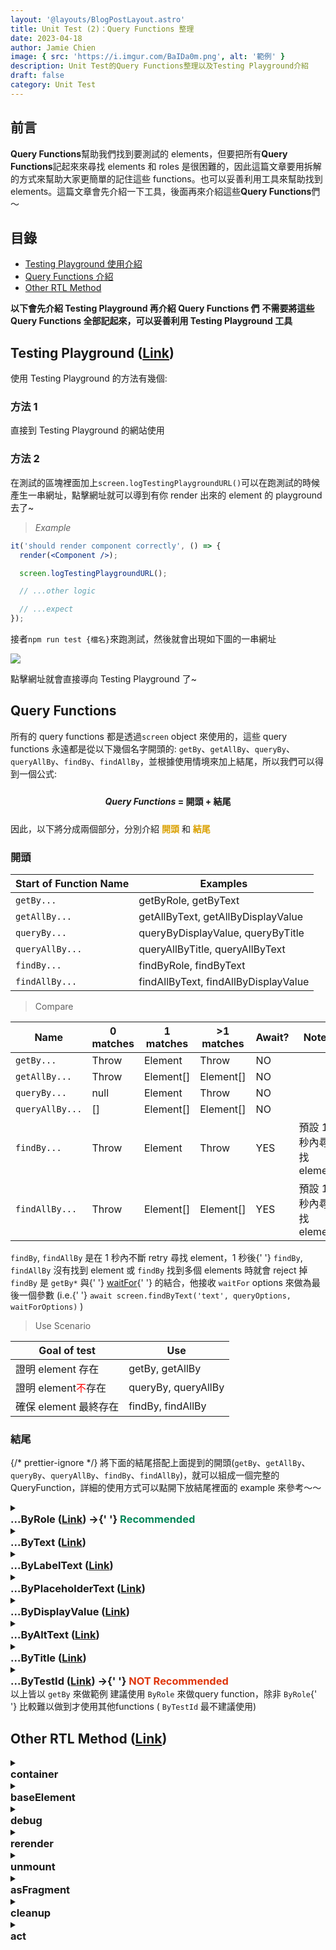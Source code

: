 ```yaml
---
layout: '@layouts/BlogPostLayout.astro'
title: Unit Test (2)：Query Functions 整理
date: 2023-04-18
author: Jamie Chien
image: { src: 'https://i.imgur.com/BaIDa0m.png', alt: '範例' }
description: Unit Test的Query Functions整理以及Testing Playground介紹
draft: false
category: Unit Test
---
```



## 前言

**Query Functions**幫助我們找到要測試的 elements，但要把所有**Query Functions**記起來來尋找 elements 和 roles 是很困難的，因此這篇文章要用拆解的方式來幫助大家更簡單的記住這些 functions。也可以妥善利用工具來幫助找到 elements。這篇文章會先介紹一下工具，後面再來介紹這些**Query Functions**們～

## 目錄

- [Testing Playground 使用介紹](#testing-playground-link)
- [Query Functions 介紹](#query-functions)
- [Other RTL Method](#other-rtl-method-link)

<Callout type="info">
  <strong>以下會先介紹 Testing Playground 再介紹 Query Functions 們</strong>
</Callout>

<Callout type="warning">
  <strong>不需要將這些 Query Functions 全部記起來，可以妥善利用 Testing Playground 工具</strong>
</Callout>

## Testing Playground ([Link](https://testing-playground.com/))

使用 Testing Playground 的方法有幾個:

### 方法 1

直接到 Testing Playground 的網站使用

### 方法 2

在測試的區塊裡面加上`screen.logTestingPlaygroundURL()`可以在跑測試的時候產生一串網址，點擊網址就可以導到有你 render 出來的 element 的 playground 去了~

> _Example_

```jsx
it('should render component correctly', () => {
  render(<Component />);

  screen.logTestingPlaygroundURL();

  // ...other logic

  // ...expect
});
```

接者`npm run test {檔名}`來跑測試，然後就會出現如下圖的一串網址

![](https://i.imgur.com/jF7r51T.png)

點擊網址就會直接導向 Testing Playground 了~

## Query Functions

所有的 query functions 都是透過`screen` object 來使用的，這些 query functions 永遠都是從以下幾個名字開頭的: `getBy`、`getAllBy`、`queryBy`、`queryAllBy`、`findBy`、`findAllBy`，並根據使用情境來加上結尾，所以我們可以得到一個公式:

<div style="text-align: center; font-weight: bold; padding: 10px 0">
  <span style="font-style: italic">Query Functions</span> = 開頭 + 結尾
</div>

因此，以下將分成兩個部分，分別介紹 <strong style="color:#DAA001">開頭</strong> 和 <strong style="color:#DAA001">結尾</strong>

### 開頭

| Start of Function Name | Examples                             |
| ---------------------- | ------------------------------------ |
| `getBy...`             | getByRole, getByText                 |
| `getAllBy...`          | getAllByText, getAllByDisplayValue   |
| `queryBy...`           | queryByDisplayValue, queryByTitle    |
| `queryAllBy...`        | queryAllByTitle, queryAllByText      |
| `findBy...`            | findByRole, findByText               |
| `findAllBy...`         | findAllByText, findAllByDisplayValue |

> Compare

| Name            | 0 matches | 1 matches | >1 matches | Await? | Notes                   |
| --------------- | --------- | --------- | ---------- | ------ | ----------------------- |
| `getBy...`      | Throw     | Element   | Throw      | NO     |                         |
| `getAllBy...`   | Throw     | Element[] | Element[]  | NO     |                         |
| `queryBy...`    | null      | Element   | Throw      | NO     |                         |
| `queryAllBy...` | []        | Element[] | Element[]  | NO     |                         |
| `findBy...`     | Throw     | Element   | Throw      | YES    | 預設 1 秒內尋找 element |
| `findAllBy...`  | Throw     | Element[] | Element[]  | YES    | 預設 1 秒內尋找 element |

<Callout type="warning">
  <code>findBy</code>, <code>findAllBy</code> 是在 1 秒內不斷 retry 尋找 element，1 秒後{' '}
  <code>findBy</code>, <code>findAllBy</code> 沒有找到 element 或 <code>findBy</code> 找到多個
  elements 時就會 reject 掉
</Callout>

<Callout type="tip">
  <code>findBy</code> 是 <code>getBy*</code> 與{' '}
  <a href="https://testing-library.com/docs/dom-testing-library/api-async/#waitfor">waitFor</a>{' '}
  的結合，他接收 <code>waitFor</code> options 來做為最後一個參數 (i.e.{' '}
  <code>await screen.findByText('text', queryOptions, waitForOptions)</code> )
</Callout>

> Use Scenario

| Goal of test                                      | Use                 |
| ------------------------------------------------- | ------------------- |
| 證明 element 存在                                 | getBy, getAllBy     |
| 證明 element<span style="color:red">不</span>存在 | queryBy, queryAllBy |
| 確保 element 最終存在                             | findBy, findAllBy   |

### 結尾

{/* prettier-ignore */}
 將下面的結尾搭配上面提到的開頭(<code>getBy</code>、<code>getAllBy</code>、<code>queryBy</code>、<code>queryAllBy</code>、<code>findBy</code>、<code>findAllBy</code>)，就可以組成一個完整的 QueryFunction，詳細的使用方式可以點開下放結尾裡面的 example 來參考～～

<details>
  <summary>
    <h3 style="margin: 0">
      ...ByRole (<a href="https://testing-library.com/docs/queries/byrole">Link</a>) ->{' '}
      <span style="color: #038759">Recommended</span>
    </h3>
  </summary>
  <div style="padding-left: 14px">
    透過 <a href="#">Aria Role</a> 來找到elements
    <Callout type="info">
      不建議自行新增aria role，可以使用implicit role搭配options (<code>name</code>,{' '}
      <code>description</code>) 來找到想找的element
    </Callout>
    <br />
    <blockquote>
      <p>
        <strong>How to Use</strong>
      </p>
    </blockquote>
    ``` getByRole('{aria-role}', options) ```
    其中的options有以下這些值可以選填:

    ```typescript
    options?: {
      hidden?: boolean = false,
      name?: TextMatch,
      description?: TextMatch,
      selected?: boolean,
      busy?: boolean,
      checked?: boolean,
      pressed?: boolean,
      suggest?: boolean,
      current?: boolean | string,
      expanded?: boolean,
      queryFallbacks?: boolean,
      level?: number,
      value?: {
        min?: number,
        max?: number,
        now?: number,
        text?: TextMatch,
      }
    }
    ```

    <details>
      <summary style="font-style: italic; font-weight: 600">Example</summary>
      <div style="padding-left: 14px">

        <span style="font-style: italic">UserList.js</span>
        ```jsx
          function ButtonComponent() {
            return (
              <div>
                <button>Submit</button>
                <button>Cancel</button>
              </div>
            )
          }
        ```
        <span style="font-style: italic">UserList.test.js</span>
        ```jsx
        it('should render two buttons', () => {
          render(<ButtonComponent />);

          const submitBtn = screen.getByRole('button', { name: /submit/i });
          const cancelBtn = screen.getByRole('button', { name: /cancel/i });

          expect(submitBtn).toBeInTheDocument();
          expect(cancelBtn).toBeInTheDocument();
        })
        ```
      </div>
    </details>

  </div>
</details>

<details>
  <summary>
    <h3 style="margin: 0">
      ...ByText (<a href="https://testing-library.com/docs/queries/bytext">Link</a>)
    </h3>
  </summary>
  <div style="padding-left: 14px">
    透過包含的text來找到elements

    <details>
      <summary style="font-style: italic; font-weight: 600">Example</summary>
      <div style="padding-left: 14px">

        <span style="font-style: italic">DataForm.js</span>
        ```jsx
          function DataForm() {
            return (
              <form>
                <h3>My Data Form</h3>
                <label htmlFor="email">Email</label>
                <input
                  id="email"
                  value="jane@gmail.com"
                />
              </form>
            )
          }
        ```
        <span style="font-style: italic">DataForm.test.js</span>
        ```jsx
          it('should render element', () => {
            render(<DataForm />);

            const element = screen.getByText('My Data Form');

            expect(element).toBeInTheDocument();
          })
        ```
      </div>
    </details>

  </div>
</details>

<details>
  <summary>
    <h3 style="margin: 0">
      ...ByLabelText (<a href="https://testing-library.com/docs/queries/bylabeltext">Link</a>)
    </h3>
  </summary>
  <div style="padding-left: 14px">
    透過搭配的<strong>labels</strong>包含的text來找到elements

    <details>
      <summary style="font-style: italic; font-weight: 600">Example</summary>
      <div style="padding-left: 14px">

        <span style="font-style: italic">DataForm.js</span>
        ```jsx
          function DataForm() {
            return (
              <form>
                <label htmlFor="email">Email</label>
                <input
                  id="email"
                  value="jane@gmail.com"
                />
              </form>
            )
          }
        ```
        <span style="font-style: italic">DataForm.test.js</span>
        ```jsx
          it('should render element', () => {
            render(<DataForm />);

            const element = screen.getByLabelText('Email');

            expect(element).toBeInTheDocument();
          })
        ```
      </div>
    </details>

  </div>
</details>

<details>
  <summary>
    <h3 style="margin: 0">
      …ByPlaceholderText (<a href="https://testing-library.com/docs/queries/byplaceholdertext">Link</a>)
    </h3>
  </summary>
  <div style="padding-left: 14px">
    透過<strong>placeholder</strong> text來找到elements

    <details>
      <summary style="font-style: italic; font-weight: 600">Example</summary>
      <div style="padding-left: 14px">

        <span style="font-style: italic">DataForm.js</span>
        ```jsx
          function DataForm() {
            return (
              <form>
                <label htmlFor="email">Email</label>
                <input
                  id="email"
                  value="jane@gmail.com"
                  placeholder="input email"
                />
              </form>
            )
          }
        ```
        <span style="font-style: italic">DataForm.test.js</span>
        ```jsx
          it('should render element', () => {
            render(<DataForm />);

            const element = screen.getByPlaceholderText('input email');

            expect(element).toBeInTheDocument();
          })
        ```
      </div>
    </details>

  </div>
</details>

<details>
  <summary>
    <h3 style="margin: 0">
      …ByDisplayValue (<a href="https://testing-library.com/docs/queries/bydisplayvalue">Link</a>)
    </h3>
  </summary>
  <div style="padding-left: 14px">
    透過當下的value來找到elements

    <details>
      <summary style="font-style: italic; font-weight: 600">Example</summary>
      <div style="padding-left: 14px">

        <span style="font-style: italic">DataForm.js</span>
        ```jsx
          function DataForm() {
            return (
              <form>
                <label htmlFor="email">Email</label>
                <input
                  id="email"
                  value="jane@gmail.com"
                />
              </form>
            )
          }
        ```
        <span style="font-style: italic">DataForm.test.js</span>
        ```jsx
          it('should render element', () => {
            render(<DataForm />);

            const element = screen.getByDisplayValue('jane@gmail.com');

            expect(element).toBeInTheDocument();
          })
        ```
      </div>
    </details>

  </div>
</details>

<details>
  <summary>
    <h3 style="margin: 0">
      …ByAltText (<a href="https://testing-library.com/docs/queries/byalttext">Link</a>)
    </h3>
  </summary>
  <div style="padding-left: 14px">
    透過 <code>alt</code> attribute來找到elements

    <details>
      <summary style="font-style: italic; font-weight: 600">Example</summary>
      <div style="padding-left: 14px">

        <span style="font-style: italic">DataForm.js</span>
        ```jsx
          function DataForm() {
            return (
              <form>
                <div data-testid="img-wrapper">
                  <img src="myImg.jpg" alt="myImgAlt" />
                </div>
              </form>
            )
          }
        ```
        <span style="font-style: italic">DataForm.test.js</span>
        ```jsx
          it('should render element', () => {
            render(<DataForm />);

            const element = screen.getByAltText('myImgAlt');

            expect(element).toBeInTheDocument();
          })
        ```
      </div>
    </details>

  </div>
</details>

<details>
  <summary>
    <h3 style="margin: 0">
      …ByTitle (<a href="https://testing-library.com/docs/queries/bytitle">Link</a>)
    </h3>
  </summary>
  <div style="padding-left: 14px">
    透過 <code>title</code> attribute來找到elements

    <details>
      <summary style="font-style: italic; font-weight: 600">Example</summary>
      <div style="padding-left: 14px">

        <span style="font-style: italic">DataForm.js</span>
        ```jsx
          function DataForm() {
            return (
              <form>
                <button title="Click Me">
                  Submit
                </button>
              </form>
            )
          }
        ```
        <span style="font-style: italic">DataForm.test.js</span>
        ```jsx
          it('should render element', () => {
            render(<DataForm />);

            const element = screen.getByTitle('Click Me');

            expect(element).toBeInTheDocument();
          })
        ```
      </div>
    </details>

  </div>
</details>

<details>
  <summary>
    <h3 style="margin: 0">
      ...ByTestId (<a href="https://testing-library.com/docs/queries/bytestid">Link</a>) ->{' '}
      <span style="color: #DF360C">NOT Recommended</span>
    </h3>
  </summary>
  <div style="padding-left: 14px">
    透過 <code>data-testid</code> attribute來找到elements
    <br />
    <blockquote>
      <p>
        <strong>How to Use</strong>
      </p>
    </blockquote>
    ``` getByTestId('{data-testid}') ```

    <details>
      <summary style="font-style: italic; font-weight: 600">Example</summary>
      <div style="padding-left: 14px">

        <span style="font-style: italic">DataForm.js</span>
        ```jsx
          function DataForm() {
            return (
              <form>
                <div data-testid="img-wrapper">
                  <img src="myImg.jpg" alt="myImgAlt" />
                </div>
              </form>
            )
          }
        ```
        <span style="font-style: italic">DataForm.test.js</span>
        ```jsx
          it('should render element', () => {
            render(<DataForm />);

            const element = screen.getByTestId('img-wrapper');

            expect(element).toBeInTheDocument();
          })
        ```
      </div>
    </details>

  </div>
</details>

<Callout type="info">
  以上皆以 <code>getBy</code> 來做範例
</Callout>

<Callout type="warning">
  建議使用 <code>ByRole</code> 來做query function，除非 <code>ByRole</code>{' '}
  比較難以做到才使用其他functions ( <code>ByTestId</code> 最不建議使用)
</Callout>

## Other RTL Method ([Link](https://testing-library.com/docs/react-testing-library/api/#render-result))

<details>
  <summary>
    <h3 style="margin: 0">container</h3>
  </summary>
  <div style="padding-left: 14px">
    透過container可以取得你rendered的React Element的<strong>DOM node</strong>，因此可以透過呼叫
    <code>container.querySelector</code> 來查看他的children

    <Callout type="info">
      React Testing Library將會創建一個<code>div</code>，並將該<code>div</code>加到<code>document</code>中
    </Callout>

    <Callout type="tip">
      透過<code>container.firstChild</code>來取得rendered element的<code>root element</code>
    </Callout>

    <Callout type="error">
      避免使用<code>container</code>來query elements
    </Callout>

    <details>
      <summary style="font-style: italic; font-weight: 600">Example</summary>
      <div style="padding-left: 14px">

        <span style="font-style: italic">UserList.js</span>
        ```jsx
          <table>
            <thead>
              <tr>
                <th>Name</th>
                <th>Email</th>
              </tr>
            </thead>
            <tbody>
              {renderedUsers}
            </tbody>
          </table>
        ```
        <span style="font-style: italic">UserList.test.js</span>
        ```jsx
          it('should render row', () => {
            const users = [
              { name: 'jane', email: 'jane@gmail.com'},
              { name: 'sam', email: 'sam@gmail.com' }
            ];

            const { container } = render(<UserList users={users} />);

            const rows = container.querySelectorAll('thead th')

            expect(rows).toHaveLength(2);
          })
        ```
      </div>
    </details>

  </div>
</details>

<details>
  <summary>
    <h3 style="margin: 0">baseElement</h3>
  </summary>
  <div style="padding-left: 14px">
    你的React Element渲染到的<strong>DOM Node</strong>所在的container，如果沒有在render的選項中指定baseElement，那默認的值將會是<code>document.body</code>

    當你想要測試的組件在 container div 之外渲染內容時就會很好用，例如：當你想要快<code>snapshot</code>試你的 portal 組件時，該組件直接在 body 中渲染它的 HTML

  </div>
</details>

<details>
  <summary>
    <h3 style="margin: 0">debug</h3>
  </summary>
  <div style="padding-left: 14px">
    這是<code>console.log(prettyDOM(baseElement))</code>的簡寫

    <Callout type="note">
      建議使用 <code>screen.debug</code>
    </Callout>

    ```jsx
      import React from 'react'
      import {render} from '@testing-library/react'

      const HelloWorld = () => <h1>Hello World</h1>
      const {debug} = render(<HelloWorld />)
      debug()
      // 以下是log出來的內容
      // <div>
      //   <h1>Hello World</h1>
      // </div>
    ```

  </div>
</details>

<details>
  <summary>
    <h3 style="margin: 0">rerender</h3>
  </summary>
  <div style="padding-left: 14px">
    如果你測試的component正在更新prop，可以使用<code>rerender</code>來確保component正確更新props

    ```jsx
      import {render} from '@testing-library/react'

      const {rerender} = render(<NumberDisplay number={1} />)

      // re-render the same component with different props
      rerender(<NumberDisplay number={2} />)
    ```

  </div>
</details>

<details>
  <summary>
    <h3 style="margin: 0">unmount</h3>
  </summary>
  <div style="padding-left: 14px">
    可以讓rendered的component被unmount，當你測試的component被從畫面上移除時很有用

    ```jsx
      import {render} from '@testing-library/react'

      const {container, unmount} = render(<Login />)
      unmount()
      // your component has been unmounted and now: container.innerHTML === ''
    ```

  </div>
</details>

<details>
  <summary>
    <h3 style="margin: 0">asFragment</h3>
  </summary>
  <div style="padding-left: 14px">
    從rendered的component回傳一個 <code>DocumentFragment</code>
  </div>
</details>

<details>
  <summary>
    <h3 style="margin: 0">cleanup</h3>
  </summary>
  <div style="padding-left: 14px">
    他會unmount那些透過 <code>render</code> mounted的React trees
  </div>
</details>

<details>
  <summary>
    <h3 style="margin: 0">act</h3>
  </summary>
  <div style="padding-left: 14px">
    為斷言準備一個component，包裹要渲染的code在裡面，並在調用 <code>act()</code>
    時更新，這會使得測試更接近React在瀏覽器中的工作方式
    <details>
      <summary style="font-style: italic; font-weight: 600">Example</summary>
          <div style="padding-left: 14px">

            <span style="font-style: italic">hook</span>
            ```jsx
              import { useState, useCallback } from 'react'

              export default function useCounter() {
                const [count, setCount] = useState(0)
                const increment = useCallback(() => setCount((x) => x + 1), [])
                return { count, increment }
              }
            ```
            <span style="font-style: italic">hook.test.js</span>
            ```jsx
              test('should increment counter', () => {
                const { result } = renderHook(() => useCounter())

                act(() => {
                  result.current.increment()
                })

                expect(result.current.count).toBe(1)
              })
            ```
        </div>
    </details>

  </div>
</details>

<details>
  <summary>
    <h3 style="margin: 0">renderHook</h3>
  </summary>
  <div style="padding-left: 14px">
    渲染一個用於測試的component，这个component會調用包含的 hook 的callback。
    直接看範例吧！！
    
    <details>
      <summary style="font-style: italic; font-weight: 600">Example</summary>
          <div style="padding-left: 14px">

            <span style="font-style: italic">hook</span>
            ```jsx
              import { useState, useCallback } from 'react'

              export default function useCounter() {
                const [count, setCount] = useState(0)
                const increment = useCallback(() => setCount((x) => x + 1), [])
                return { count, increment }
              }
            ```
            <span style="font-style: italic">hook.test.js</span>
            ```jsx
              test('should use counter', () => {
                const { result } = renderHook(() => useCounter())

                expect(result.current.count).toBe(0)
                expect(typeof result.current.increment).toBe('function')
              })
            ```
        </div>

    </details>

  </div>
</details>

## Unit Test 系列其他文章

<a href="./UnitTest">Unit Test (1)：介紹單元測試</a>
